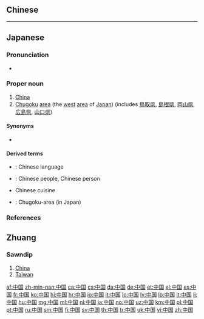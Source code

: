 ==Chinese==
{{zh-see|中國}}

----

==Japanese==
{{ja-kanjitab|ちゅう|こく|k2=ごく|yomi=o}}

===Pronunciation===
{{ja-pron|ちゅうごく|acc=h|acc_ref=DJR|y=o}}
* {{audio|Ja-Chugoku.ogg|中国|lang=ja}}

===Proper noun===
{{ja-pos|ちゅうごく|proper|kyu=中國}}

# [[China]] {{qualifier|the [[Asia]]n country}}
# [[Chugoku]] [[area]] (the [[west]] [[area]] of [[Japan]]) (includes [[鳥取県]], [[島根県]], [[岡山県]], [[広島県]], [[山口県]])

====Synonyms====
*{{sense|country}} {{l|ja|中華人民共和国||[[People's Republic of China]]}}

====Derived terms====
* {{l|ja|中国語|tr=Chūgoku-go|sc=Jpan}}: Chinese language
* {{l|ja|中国人|tr=Chūgoku-jin|sc=Jpan}}: Chinese people, Chinese person
* {{l|ja|中国料理|tr=Chūgokuryōri|sc=Jpan}} Chinese cuisine
* {{l|ja|中国地方|tr=Chūgoku-chihō}}: Chugoku-area (in Japan)
{{catlangcode|ja|China|Countries of Asia|sort=ちゅうこく'}}

===References===
<references/>

==Zhuang==

===Sawndip===
{{head|za|Han characters|traditional form|中國|tr=[[Cunghgoz]]|sort=cunghgoz}}

# [[China]]
# [[Taiwan]]

[[af:中国]]
[[zh-min-nan:中国]]
[[ca:中国]]
[[cs:中国]]
[[da:中国]]
[[de:中国]]
[[et:中国]]
[[el:中国]]
[[es:中国]]
[[fr:中国]]
[[ko:中国]]
[[hi:中国]]
[[hr:中国]]
[[io:中国]]
[[it:中国]]
[[lo:中国]]
[[lv:中国]]
[[lb:中国]]
[[lt:中国]]
[[li:中国]]
[[hu:中国]]
[[mg:中国]]
[[ml:中国]]
[[nl:中国]]
[[ja:中国]]
[[no:中国]]
[[uz:中国]]
[[km:中国]]
[[pl:中国]]
[[pt:中国]]
[[ru:中国]]
[[sm:中国]]
[[fi:中国]]
[[sv:中国]]
[[th:中国]]
[[tr:中国]]
[[uk:中国]]
[[vi:中国]]
[[zh:中国]]